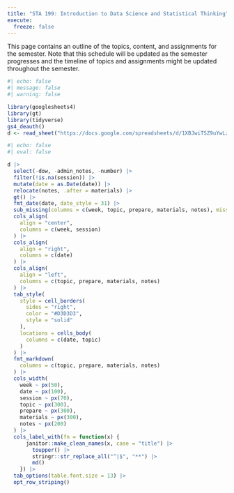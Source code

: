 ```yaml
---
title: "STA 199: Introduction to Data Science and Statistical Thinking"
execute: 
  freeze: false
---
```


This page contains an outline of the topics, content, and assignments for the semester. Note that this schedule will be updated as the semester progresses and the timeline of topics and assignments might be updated throughout the semester.

```r
#| echo: false
#| message: false
#| warning: false

library(googlesheets4)
library(gt)
library(tidyverse)
gs4_deauth()
d <- read_sheet("https://docs.google.com/spreadsheets/d/1XBJwiTSZ9uYwLzTjEs-0lHFHkH4KPckP_MIO7q57SJ0/edit?usp=sharing")
```

```r
#| echo: false
#| eval: false

d |>
  select(-dow, -admin_notes, -number) |>
  filter(!is.na(session)) |>
  mutate(date = as.Date(date)) |>
  relocate(notes, .after = materials) |>
  gt() |>
  fmt_date(date, date_style = 31) |>
  sub_missing(columns = c(week, topic, prepare, materials, notes), missing_text = "") |>
  cols_align(
    align = "center", 
    columns = c(week, session)
  ) |>
  cols_align(
    align = "right", 
    columns = c(date)
  ) |>
  cols_align(
    align = "left", 
    columns = c(topic, prepare, materials, notes)
  ) |>
  tab_style(
    style = cell_borders(
      sides = "right",
      color = "#D3D3D3",
      style = "solid"
    ),
    locations = cells_body(
      columns = c(date, topic)
    )
  ) |>
  fmt_markdown(
    columns = c(topic, prepare, materials, notes)
  ) |>
  cols_width(
    week ~ px(50),
    date ~ px(100), 
    session ~ px(70), 
    topic ~ px(300),
    prepare ~ px(300),
    materials ~ px(300),
    notes ~ px(200)
  ) |>
  cols_label_with(fn = function(x) {
      janitor::make_clean_names(x, case = "title") |>
        toupper() |>
        stringr::str_replace_all("^|$", "**") |>
        md()
    }) |>
  tab_options(table.font.size = 13) |>
  opt_row_striping()
```
